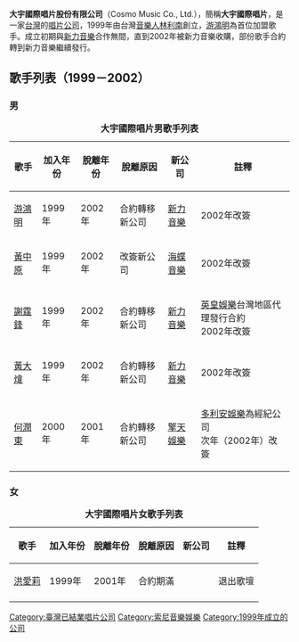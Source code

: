 '''大宇國際唱片股份有限公司'''（Cosmo Music Co., Ltd.），簡稱'''大宇國際唱片'''，是一家[[台灣|台灣]]的[[唱片公司|唱片公司]]，1999年由台灣[[音樂人|音樂人]][[林利南|林利南]]創立，[[游鴻明|游鴻明]]為首位加盟歌手。成立初期與[[台灣索尼音樂娛樂|新力音樂]]合作無間，直到2002年被新力音樂收購，部份歌手合約轉到新力音樂繼續發行。

== 歌手列表（1999－2002）==
=== 男 ===
{| class="wikitable + sortable" align ="center" 
|+ '''大宇國際唱片男歌手列表'''
|-
! 歌手
! 加入年份
! 脫離年份
! 脫離原因
! 新公司
! 註釋
|-
|[[游鴻明|游鴻明]]
|1999年
|2002年
|合約轉移新公司
|[[台灣索尼音樂娛樂|新力音樂]]
|2002年改簽
|-
|[[黃中原|黃中原]]
|1999年
|2002年
|改簽新公司
|[[海蝶音樂|海蝶音樂]]
|2002年改簽
|-
|[[謝霆鋒|謝霆鋒]]
|1999年
|2002年
|合約轉移新公司
|[[台灣索尼音樂娛樂|新力音樂]]
|[[英皇娛樂|英皇娛樂]]台灣地區代理發行合約<br>2002年改簽
|-
|[[黃大煒|黃大煒]]
|1999年
|2002年
|合約轉移新公司
|[[台灣索尼音樂娛樂|新力音樂]]
|2002年改簽
|-
|[[何潤東|何潤東]]
|2000年
|2001年
|合約轉移新公司
|[[擎天娛樂|擎天娛樂]]
|[[多利安娛樂|多利安娛樂]]為經紀公司<br>次年（2002年）改簽
|}

=== 女 ===
{| class="wikitable + sortable" align ="center" 
|+ '''大宇國際唱片女歌手列表'''
|-
! 歌手
! 加入年份
! 脫離年份
! 脫離原因
! 新公司
! 註釋
|-
|[[洪愛莉|洪愛莉]]
|1999年
|2001年
|合約期滿
| 
|退出歌壇
|-
|}

{{台灣唱片公司}}

[[Category:臺灣已結業唱片公司|Category:臺灣已結業唱片公司]]
[[Category:索尼音樂娛樂|Category:索尼音樂娛樂]]
[[Category:1999年成立的公司|Category:1999年成立的公司]]